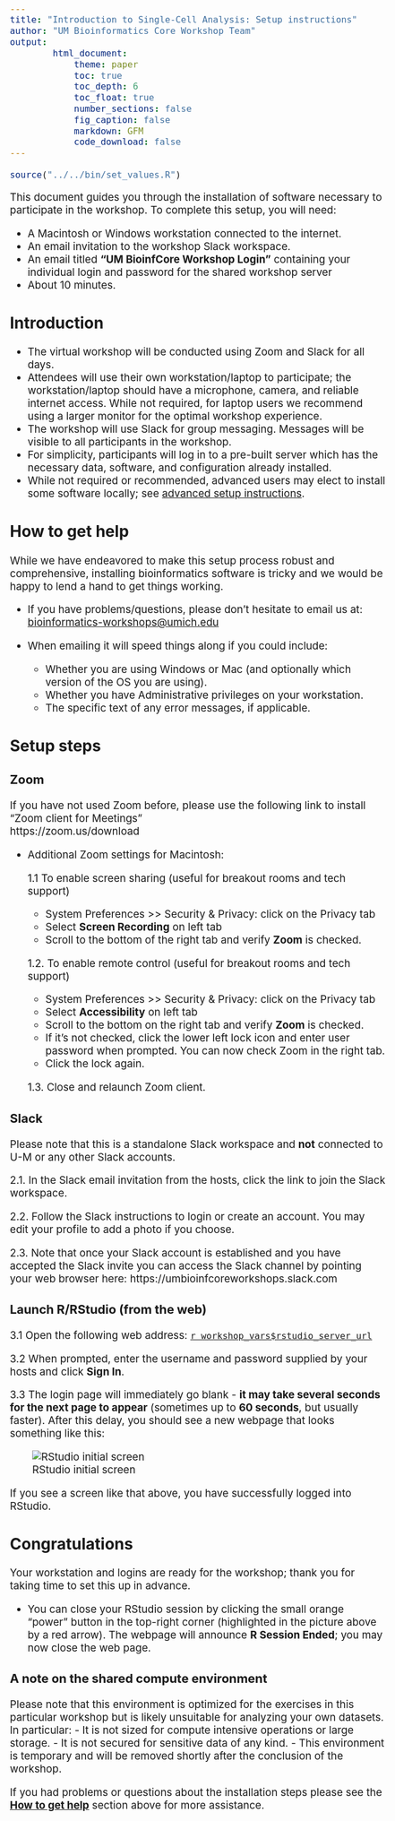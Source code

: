 ```yaml
---
title: "Introduction to Single-Cell Analysis: Setup instructions"
author: "UM Bioinformatics Core Workshop Team"
output:
        html_document:
            theme: paper
            toc: true
            toc_depth: 6
            toc_float: true
            number_sections: false
            fig_caption: false
            markdown: GFM
            code_download: false
---
```

<style type="text/css">
body{ /* Normal  */
      font-size: 14pt;
  }
</style>

```r
source("../../bin/set_values.R")
```

This document guides you through the installation of software necessary
to participate in the workshop. To complete
this setup, you will need:

-   A Macintosh or Windows workstation connected to the internet.
-   An email invitation to the workshop Slack workspace.
-   An email titled **"UM BioinfCore Workshop Login"** containing your
    individual login and password for the shared workshop server
-   About 10 minutes.


## Introduction

-   The virtual workshop will be conducted using Zoom and Slack for all days.
-   Attendees will use their own workstation/laptop to participate; the
    workstation/laptop should have a microphone, camera, and reliable
    internet access. While not required, for laptop users we recommend using a
    larger monitor for the optimal workshop experience.
-   The workshop will use Slack for group messaging. Messages will be visible to 
    all participants in the workshop.
-   For simplicity, participants will log in to a pre-built server which
    has the necessary data, software, and configuration already installed.
-   While not required or recommended, advanced users may elect to install some software
    locally; see [advanced setup instructions](setup_instructions_advanced.html).

## How to get help

While we have endeavored to make this setup process robust and
comprehensive, installing bioinformatics software is tricky and we would
be happy to lend a hand to get things working.

-   If you have problems/questions, please don't hesitate to email us
    at:
    [bioinformatics-workshops@umich.edu](mailto:bioinformatics-workshops@umich.edu)

-   When emailing it will speed things along if you could include:
    -   Whether you are using Windows or Mac (and optionally which
        version of the OS you are using).
    -   Whether you have Administrative privileges on your workstation.
    -   The specific text of any error messages, if applicable.

## Setup steps

### **Zoom**

   If you have not used Zoom before, please use the following link to
   install "Zoom client for Meetings"\
   https://zoom.us/download

   - Additional Zoom settings for Macintosh:

     1.1  To enable screen sharing (useful for breakout rooms and tech support)

        - System Preferences \>\> Security & Privacy: click on the Privacy tab
        - Select **Screen Recording** on left tab
        - Scroll to the bottom of the right tab and verify **Zoom** is checked.

     1.2.  To enable remote control (useful for breakout rooms and tech support)

        - System Preferences \>\> Security & Privacy: click on the Privacy tab
        - Select **Accessibility** on left tab
        - Scroll to the bottom on the right tab and verify **Zoom** is checked.
        - If it's not checked, click the lower left lock icon and enter
            user password when prompted. You can now check Zoom in the
            right tab.
        - Click the lock again.

      1.3.  Close and relaunch Zoom client.

### **Slack**

Please note that this is a standalone Slack workspace and **not** connected to 
U-M or any other Slack accounts.

   2.1. In the Slack email invitation from the hosts, click the link to join the Slack workspace.

   2.2. Follow the Slack instructions to login or create an account. You may
      edit your profile to add a photo if you choose.

   2.3. Note that once your Slack account is established and you have accepted the
      Slack invite you can access the Slack channel by pointing your web browser
      here: https://umbioinfcoreworkshops.slack.com

### **Launch R/RStudio (from the web)**

  3.1 Open the following web address: 
  [`r workshop_vars$rstudio_server_url`](`r workshop_vars$rstudio_server_url`){target="blank"}

  3.2 When prompted, enter the  username and password supplied by your hosts and
   click **Sign In**.

  3.3 The login page will immediately go blank - **it may take several seconds for the next page to appear** 
   (sometimes up to **60 seconds**, but usually faster). After this delay, you 
   should see a new webpage that looks something like this:

   ![RStudio initial screen](images/setup_instructions_rstudio.png)

   If you see a screen like that above, you have successfully logged into RStudio.

## Congratulations
Your workstation and logins are ready for the workshop; thank you for
   taking time to set this up in advance.

   - You can close your RStudio session by clicking the small orange "power"
     button in the top-right corner (highlighted in the picture above by a red
     arrow).  The webpage will announce **R Session Ended**; you may now close
     the web page.

### A note on the shared compute environment

Please note that this environment is optimized for the exercises in this
particular workshop but is likely unsuitable for analyzing your own
datasets. In particular:
- It is not sized for compute intensive operations or large storage.
- It is not secured for sensitive data of any kind.
- This environment is temporary and will be removed shortly after the
  conclusion of the workshop.

If you had problems or questions about the installation steps
please see the **[How to get help](#how-to-get-help)** section above for
more assistance.
